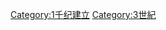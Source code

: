 {{EstablishmentsInCentury|2|3|2|4}}
{{Commonscat|3rd-century establishments}}

[[Category:1千纪建立|Category:1千纪建立]]
[[Category:3世紀|Category:3世紀]]